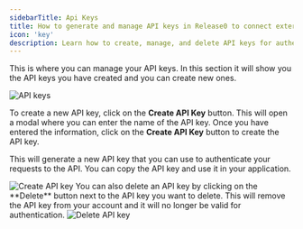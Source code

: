 ```yaml
---
sidebarTitle: Api Keys
title: How to generate and manage API keys in Release0 to connect external services
icon: 'key'
description: Learn how to create, manage, and delete API keys for authenticating your applications. This guide covers the process of generating API keys, their usage in external services, and how to securely manage them within your Release0 account.
---
```

This is where you can manage your API keys. In this section it will show you the API keys you have created and you can create new ones.

<Frame style={{ maxWidth: '800px' }}>
  <img src="/images/account/api-keys.png" alt="API keys" />
</Frame>

To create a new API key, click on the **Create API Key** button. This will open a modal where you can enter the name of the API key. Once you have entered the information, click on the **Create API Key** button to create the API key.

This will generate a new API key that you can use to authenticate your requests to the API. You can copy the API key and use it in your application.

<Frame style={{ maxWidth: '400px' }}>
  <img src="/images/account/create-api-key.png" alt="Create API key" />
</Frame>
You can also delete an API key by clicking on the **Delete** button next to the API key you want to delete. This will remove the API key from your account and it will no longer be valid for authentication.
<Frame style={{ maxWidth: '800px' }}>
  <img src="/images/account/delete-api-key.png" alt="Delete API key" />
</Frame>